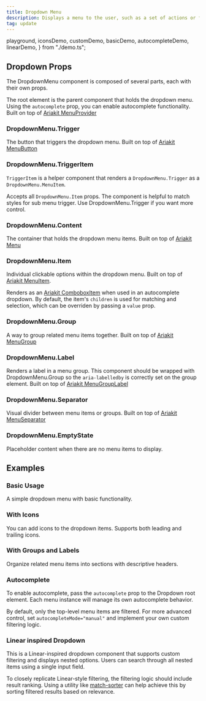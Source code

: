 ```yaml
---
title: Dropdown Menu
description: Displays a menu to the user, such as a set of actions or functions, triggered by a button.
tag: update
---
```


  playground,
  iconsDemo,
  customDemo,
  basicDemo,
  autocompleteDemo,
  linearDemo,
} from "./demo.ts";

<Demo data={playground} />

## Dropdown Props

The DropdownMenu component is composed of several parts, each with their own props.

The root element is the parent component that holds the dropdown menu. Using the `autocomplete` prop, you can enable autocomplete functionality. Built on top of [Ariakit MenuProvider](https://ariakit.org/reference/menu-provider)

<auto-type-table path="./props.ts" name="DropdownMenuRootProps" />

### DropdownMenu.Trigger

The button that triggers the dropdown menu. Built on top of [Ariakit MenuButton](https://ariakit.org/reference/menu-button)

<auto-type-table path="./props.ts" name="DropdownMenuTriggerProps" />

### DropdownMenu.TriggerItem

`TriggerItem` is a helper component that renders a `DropdownMenu.Trigger` as a `DropdownMenu.MenuItem`.

Accepts all `DropdownMenu.Item` props. The component is helpful to match styles for sub menu trigger. Use DropdownMenu.Trigger if you want more control.

### DropdownMenu.Content

The container that holds the dropdown menu items. Built on top of [Ariakit Menu](https://ariakit.org/reference/menu)

<auto-type-table path="./props.ts" name="DropdownMenuContentProps" />

### DropdownMenu.Item

Individual clickable options within the dropdown menu. Built on top of [Ariakit MenuItem](https://ariakit.org/reference/menu-item).

Renders as an [Ariakit ComboboxItem](https://ariakit.org/reference/combobox-item) when used in an autocomplete dropdown. By default, the item's `children` is used for matching and selection, which can be overriden by passing a `value` prop.

<auto-type-table path="./props.ts" name="DropdownMenuItemProps" />

### DropdownMenu.Group

A way to group related menu items together. Built on top of [Ariakit MenuGroup](https://ariakit.org/reference/menu-group)

<auto-type-table path="./props.ts" name="DropdownMenuGroupProps" />

### DropdownMenu.Label

Renders a label in a menu group. This component should be wrapped with DropdownMenu.Group so the `aria-labelledby` is correctly set on the group element. Built on top of [Ariakit MenuGroupLabel](https://ariakit.org/reference/menu-group-label)

<auto-type-table path="./props.ts" name="DropdownMenuLabelProps" />

### DropdownMenu.Separator

Visual divider between menu items or groups. Built on top of [Ariakit MenuSeparator](https://ariakit.org/reference/menu-separator)

<auto-type-table path="./props.ts" name="DropdownMenuSeparatorProps" />

### DropdownMenu.EmptyState

Placeholder content when there are no menu items to display.

<auto-type-table path="./props.ts" name="DropdownMenuEmptyStateProps" />

## Examples

### Basic Usage

A simple dropdown menu with basic functionality.

<Demo data={basicDemo} />

### With Icons

You can add icons to the dropdown items. Supports both leading and trailing icons.

<Demo data={iconsDemo} />

### With Groups and Labels

Organize related menu items into sections with descriptive headers.

<Demo data={customDemo} />

### Autocomplete

To enable autocomplete, pass the `autocomplete` prop to the Dropdown root element. Each menu instance will manage its own autocomplete behavior.

By default, only the top-level menu items are filtered. For more advanced control, set `autocompleteMode="manual"` and implement your own custom filtering logic.

<Demo data={autocompleteDemo} />

### Linear inspired Dropdown

This is a Linear-inspired dropdown component that supports custom filtering and displays nested options. Users can search through all nested items using a single input field.

To closely replicate Linear-style filtering, the filtering logic should include result ranking. Using a utility like [match-sorter](https://www.npmjs.com/package/match-sorter) can help achieve this by sorting filtered results based on relevance.

<Demo data={linearDemo} />
